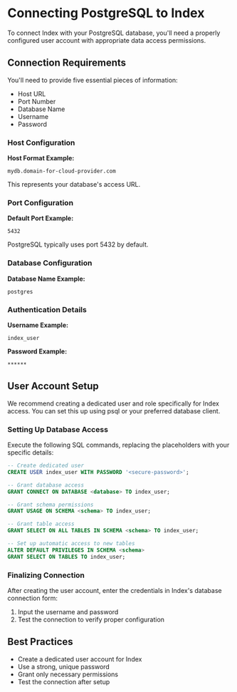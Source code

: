 # Connecting PostgreSQL to Index

To connect Index with your PostgreSQL database, you'll need a properly configured user account with appropriate data access permissions.

## Connection Requirements

You'll need to provide five essential pieces of information:
- Host URL
- Port Number
- Database Name
- Username
- Password

### Host Configuration

**Host Format Example:**
```text
mydb.domain-for-cloud-provider.com
```

This represents your database's access URL.

### Port Configuration

**Default Port Example:**
```text
5432
```

PostgreSQL typically uses port 5432 by default.

### Database Configuration

**Database Name Example:**
```text
postgres
```

### Authentication Details

**Username Example:**
```text
index_user
```

**Password Example:**
```text
******
```

## User Account Setup

We recommend creating a dedicated user and role specifically for Index access. You can set this up using psql or your preferred database client.

### Setting Up Database Access

Execute the following SQL commands, replacing the placeholders with your specific details:

```sql
-- Create dedicated user
CREATE USER index_user WITH PASSWORD '<secure-password>';

-- Grant database access
GRANT CONNECT ON DATABASE <database> TO index_user;

-- Grant schema permissions
GRANT USAGE ON SCHEMA <schema> TO index_user;

-- Grant table access
GRANT SELECT ON ALL TABLES IN SCHEMA <schema> TO index_user;

-- Set up automatic access to new tables
ALTER DEFAULT PRIVILEGES IN SCHEMA <schema> 
GRANT SELECT ON TABLES TO index_user;
```

### Finalizing Connection

After creating the user account, enter the credentials in Index's database connection form:
1. Input the username and password
2. Test the connection to verify proper configuration

## Best Practices

- Create a dedicated user account for Index
- Use a strong, unique password
- Grant only necessary permissions
- Test the connection after setup
